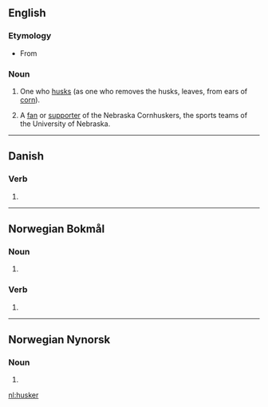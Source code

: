 ==English==

===Etymology===
* From {{suffix|husk|er|lang=en}}

===Noun===
{{en-noun}}

# One who [[husk]]s (as one who removes the husks, leaves, from ears of [[corn]]).
# {{context|US|slang|lang=en}} A [[fan]] or [[supporter]] of the Nebraska Cornhuskers, the sports teams of the University of Nebraska.

----

==Danish==

===Verb===
{{head|da|verb form}}

# {{present tense of|huske|lang=da}}

----
==Norwegian Bokmål==

===Noun===
{{head|nb|noun form|g=m|g2=f}}

# {{inflection of|huske||indefinite|p|lang=nb}}

===Verb===
{{head|nb|verb form}}

# {{present tense of|huske|lang=nb}}

----
==Norwegian Nynorsk==

===Noun===
{{head|nn|noun form|g=f}}

# {{inflection of|huske||indefinite|p|lang=nn}}

[[nl:husker]]